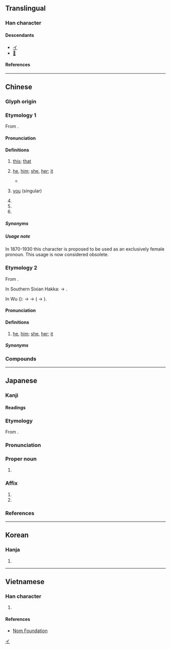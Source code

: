 {{character info/new}}
==Translingual==

===Han character===
{{Han char|rn=9|rad=人|as=04|sn=6|four=27257|canj=OSK|ids=⿰亻尹}}

====Descendants====
* [[イ]]
* [[𛀇]]

====References====
{{Han ref|kx=0095.150|dkj=00432|dj=0202.010|hdz=10126.090|uh=4F0A}}

[[Category:Han characters from which katakana were derived|イ]]

----

==Chinese==

===Glyph origin===
{{Han etym}}

===Etymology 1===
{{zh-forms|alt=𠁼}}
From {{inh|zh|sit-pro|*(h)i ~ *(h)aj||this; here}}.

====Pronunciation====
{{zh-pron
|m=yī
|ma=Zh-yī.ogg
|c=ji1
|h=pfs=yî
|md=ĭ
|mda=Cdo-fzho,_伊.ogg
|mn=ml,tp,kh,tn,lk,sx,yl,mg,hc,tc,jj,ph:i/km:ī
|mna=Zh-yī.ogg
|mn-t=i1
|w=1i
|mc=y
|oc=y
|cat=pron,pn
}}

====Definitions====
{{zh-hanzi}}

# {{lb|zh|literary}} [[this]]; [[that]]
# {{lb|zh|literary|or|coastal|_|Min}} [[he]], [[him]]; [[she]], [[her]]; [[it]]
#* {{zh-x|伊 伏 在 地上；車夫 便 也 立 住 腳。|'''She''' laid prostrate on the ground; the coachman also had halted.|ref='''1919''' December 1, {{w2|zh|魯迅}} ({{w|Lu Xun}}), {{w2|zh|pref=《|一件小事|suf=》}}}}
#: {{zh-x|我 無 共 伊 講。|I didn't tell '''him'''.|MN}}
#: {{zh-x|'''伊''' 名 什乇？|tr=Ĭ miàng sié-nó̤h?|What's his/her name?|MD|a=Cdo_whats_his_name.ogg|link=yes}}
# {{lb|zh|literary}} [[you]] (singular)
# {{surname|zh}}
# {{zh-short|伊拉克|Iraq}}
# {{zh-short|伊朗|Iran}}

=====Synonyms=====
{{zh-dial|他}}

=====Usage note=====
In 1870-1930 this character is proposed to be used as an exclusively female pronoun. This usage is now considered obsolete.

===Etymology 2===
{{zh-forms|alt=佢,渠,夷-Wu}}
From {{ltc-l|渠|he; she; it}}.

In Southern Sixian Hakka: {{IPAchar|/ki/}} → {{IPAchar|/i/}}.

In Wu ({{zh-ref|You, 1995}}): {{IPAchar|/ɡ-/}} → {{IPAchar|/dʑ-/}} → {{IPAchar|/ɦ-/}} ( → {{IPAchar|/ʔ-/}}).

====Pronunciation====
{{zh-pron
|h=pfs=s:yì
|w=3hhi
|cat=pron
}}

====Definitions====
{{zh-hanzi}}

# {{lb|zh|Southern Sixian|_|Hakka|Wu}} [[he]], [[him]]; [[she]], [[her]]; [[it]]
#: {{zh-x|儂 來 尋 我 兒子，伊 正好 勿 辣海，對勿起。|I am sorry that you come to see my son, but '''he''' is not present now|SH}}

=====Synonyms=====
{{zh-dial|他}}

===Compounds===
{{zh-der|fold=1|下車伊始|伊于胡底|伊人|伊優|伊兒汗國|伊凡第三|伊凡第四|伊凡諾夫|伊利亞德|伊利湖|伊利諾州|伊吾|伊呂|伊周|伊哩烏蘆|伊士曼|伊多語|伊始|伊寧縣|伊川|伊底帕斯|伊府麵|伊拉克|伊斯坦堡|伊斯巴罕|伊斯特島|伊斯蘭教|伊昔|伊朗|伊朗高原|伊比鳩魯|伊水|伊洛|伊犁|伊犁條約|伊犁河|伊犁縱谷|伊犁馬|伊瑪目|伊甸園|伊留申|伊秉綬|伊科戰爭|伊索|伊索寓言|伊羅斯|伊耆氏|伊蒲饌|伊藤博文|伊蘭|伊蚊|伊豆半島|伊里布|伊闕佛龕|伊闕山|伊鬱|佛洛伊德|兩伊戰爭|匪朝伊夕|吾伊|木乃伊|洛伊盆地|特洛伊城|秋水伊人|自詒伊戚|自貽伊戚|薩伊|蘇伊士|鬱伊|巴哈伊|伊儂:i-lâng}}



----

==Japanese==

===Kanji===
{{ja-kanji|grade=|rs=人04}}

====Readings====
{{ja-readings
|goon=い
|kanon=い
|kun=これ-, かれ-, ただ-
}}

===Etymology===
{{ja-kanjitab|い|yomi=o}}
From {{der|ja|ltc|-|sort=い}} {{ltc-l|伊}}.

===Pronunciation===
{{ja-pron|い|acc=1|acc_ref=DJR}}

===Proper noun===
{{ja-pos|proper|い}}

# {{short for|ja|伊太利||[[Italy]]|tr=Italia}}

===Affix===
{{ja-pos|affix|い}}

# {{short for|ja|伊太利||[[Italy]]|tr=Italia}}
# {{short for|ja|伊賀||[[Iga]]|tr=Iga}}

===References===
<references/>

----

==Korean==

===Hanja===
{{ko-hanja|이}}

# {{rfdef|ko|sort=人04}}

----

==Vietnamese==

===Han character===
{{vi-readings|reading=[[y]], [[i]]|rs=人04}}

# {{rfdef|vi|sort=人04}}

====References====
* [http://nomfoundation.org/common/nom_details.php?codepoint=4f0a Nom Foundation]